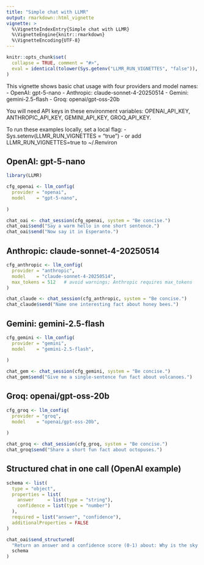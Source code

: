 ```yaml
---
title: "Simple chat with LLMR"
output: rmarkdown::html_vignette
vignette: >
  %\VignetteIndexEntry{Simple chat with LLMR}
  %\VignetteEngine{knitr::rmarkdown}
  %\VignetteEncoding{UTF-8}
---
```


```r
knitr::opts_chunk$set(
  collapse = TRUE, comment = "#>",
  eval = identical(tolower(Sys.getenv("LLMR_RUN_VIGNETTES", "false")), "true")
)
```

This vignette shows basic chat usage with four providers and model names:
- OpenAI: gpt-5-nano
- Anthropic: claude-sonnet-4-20250514
- Gemini: gemini-2.5-flash
- Groq: openai/gpt-oss-20b

You will need API keys in these environment variables: OPENAI_API_KEY, ANTHROPIC_API_KEY, GEMINI_API_KEY, GROQ_API_KEY.

To run these examples locally, set a local flag:
- Sys.setenv(LLMR_RUN_VIGNETTES = "true")
- or add LLMR_RUN_VIGNETTES=true to ~/.Renviron

## OpenAI: gpt-5-nano
```r
library(LLMR)

cfg_openai <- llm_config(
  provider = "openai",
  model    = "gpt-5-nano",
  
)

chat_oai <- chat_session(cfg_openai, system = "Be concise.")
chat_oai$send("Say a warm hello in one short sentence.")
chat_oai$send("Now say it in Esperanto.")
```

## Anthropic: claude-sonnet-4-20250514
```r
cfg_anthropic <- llm_config(
  provider = "anthropic",
  model    = "claude-sonnet-4-20250514",
  max_tokens = 512   # avoid warnings; Anthropic requires max_tokens
)

chat_claude <- chat_session(cfg_anthropic, system = "Be concise.")
chat_claude$send("Name one interesting fact about honey bees.")
```

## Gemini: gemini-2.5-flash
```r
cfg_gemini <- llm_config(
  provider = "gemini",
  model    = "gemini-2.5-flash",
  
)

chat_gem <- chat_session(cfg_gemini, system = "Be concise.")
chat_gem$send("Give me a single-sentence fun fact about volcanoes.")
```

## Groq: openai/gpt-oss-20b
```r
cfg_groq <- llm_config(
  provider = "groq",
  model    = "openai/gpt-oss-20b",
  
)

chat_groq <- chat_session(cfg_groq, system = "Be concise.")
chat_groq$send("Share a short fun fact about octopuses.")
```

## Structured chat in one call (OpenAI example)
```r
schema <- list(
  type = "object",
  properties = list(
    answer     = list(type = "string"),
    confidence = list(type = "number")
  ),
  required = list("answer", "confidence"),
  additionalProperties = FALSE
)

chat_oai$send_structured(
  "Return an answer and a confidence score (0-1) about: Why is the sky blue?",
  schema
)
```
